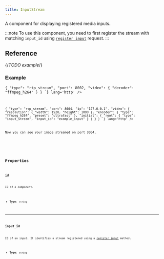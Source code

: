 ```yaml
---
title: InputStream
---
```


A component for displaying registered media inputs.

:::note
To use this component, you need to first register the stream with matching `input_id` using [`register input`](/http-api/routes#register-input) request.
:::

## Reference

{/*TODO example*/}

### Example

<CollapsibleDetails summaryTitle='Register "example_input" input, Smelter will listen to port 8002 for RTP input stream' open>
<Code code={`
POST: /api/input/example_input/register
Content-Type: application/json

{
    "type": "rtp_stream",
    "port": 8002,
    "video": {
        "decoder": "ffmpeg_h264"
    }
}
`} lang='http' />
</CollapsibleDetails>


<CollapsibleDetails summaryTitle='Register RTP output with registered input "example_input"' open>
<Code ins={[13, 14]} code={`
POST: /api/output/example_output/register
Content-Type: application/json

{
    "type": "rtp_stream",
    "port": 8004,
    "ip": "127.0.0.1",
    "video": {
        "resolution": { "width": 1920, "height": 1080 },
        "encoder": { "type": "ffmpeg_h264", "preset": "ultrafast" },
        "initial": {
            "root": {
                "type": "input_stream",
                "input_id": "example_input"
            }
        }
    }
}
`} lang='http' />
</CollapsibleDetails>

Now you can see your image streamed on port 8004.

<CollapsibleDetails summaryTitle='Type definitions'>
<Code code={`
  type InputStream = {
    id?: string;
    input_id: string;
  }
`} lang='tsx' />
</CollapsibleDetails>

## Properties

### id
ID of a component.

- **Type**: `string`

---

### input_id
ID of an input. It identifies a stream registered using a [register input](/http-api/routes#register-input) method.

- **Type**: `string`
